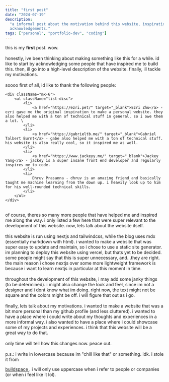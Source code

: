 ```yaml
---
title: "first post"
date: "2024-07-19"
description:
  "a informal post about the motivation behind this website, inspirations and
  acknowledgements."
tags: ["personal", "portfolio-dev", "coding"]
---
```


this is my **first** post. wow. \
\
honestly, ive been thinking about making something like this for a while. id
like to start by acknowledging some people that have inspired me to build this.
then, ill go into a high-level description of the website. finally, ill tackle
my motivations.\
\
soooo first of all, id like to thank the following people:

    <div className="mx-6">
        <ul className="list-disc">
            <li>
                <a href="https://ezri.pet/" target="_blank">Ezri Zhu</a> - ezri gave me the original inspiration to make a personal website. they also helped me with a ton of technical stuff in general, so i owe them a lot. \
            </li>
            <li>
                <a href="https://gabrieltb.me/" target="_blank">Gabriel Talbert Burnt</a> - gabe also helped me with a ton of technical stuff. his website is also really cool, so it inspired me as well.
            </li>
            <li>
                <a href="https://www.jackeyy.me/" target="_blank">Jackey Yang</a> - jackey is a super insane front end developer and regularly inspires me to code.
            </li>
            <li>
                Dhruv Prasanna - dhruv is an amazing friend and basically taught me machine learning from the down up. i heavily look up to him for his well-rounded technical skills.
            </li>
        </ul>
    </div>

\
of course, theres so many more people that have helped me and inspired me along
the way. i only listed a few here that were super relevant to the development of
this website. now, lets talk about the website itself. \
\
this website is run using nextjs and tailwindcss, while the blog uses mdx
(essentially markdown with html). i wanted to make a website that was super easy
to update and maintain, so i chose to use a static site generator. im planning
to deploy this website using vercel, but thats yet to be decided. some people
might say that this is super unnecessary, and...they are right. the main reason
i chose nextjs over some more lightweight framework is because i want to learn
nextjs in particular at this moment in time. \
\
throughout the development of this website, i may add some janky things (to be
determined). i might also change the look and feel, since im not a designer and
i dont know what im doing. right now, the text might not be square and the
colors might be off. i will figure that out as i go. \
\
finally, lets talk about my motivations. i wanted to make a website that was a
bit more personal than my github profile (and less cluttered). i wanted to have
a place where i could write about my thoughts and experiences in a more informal
way. i also wanted to have a place where i could showcase some of my projects
and experiences. i think that this website will be a great way to do that. \
\
only time will tell how this changes now. peace out. \
\
p.s.: i write in lowercase because im "chill like that" or something. idk. i
stole it from

<a href="https://sage.buildspace.so/" target="_blank">
  buildspace
</a>
. i will only use uppercase when i refer to people or companies (or when i feel
like it lol).
